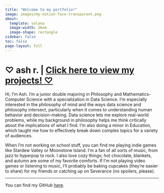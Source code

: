 ```yaml
---
title: "Welcome to my portfolio!"
image: images/my-notion-face-transparent.png
about:
  template: solana
  image-width: 26em
  image-shape: rectangle
sidebar: false
toc: false
page-layout: full
---
```


# ♡ ash r. \| [Click here to view my projects! ♡](about.qmd)

Hi, I’m Ash. I’m a junior double majoring in Philosophy and Mathematics-Computer Science with a specialization in Data Science. I’m especially interested in the philosophy of mind and the ways data science and philosophy intersect, particularly when it comes to understanding human behavior and decision-making. Data science lets me explore real-world problems, while my background in philosophy helps me think critically about the implications of what I find. I'm also doing a minor in Education, which taught me how to effectively break down complex topics for a variety of audiences.

When I’m not working on school stuff, you can find me playing indie games like Stardew Valley or Moonstone Island. I’m a fan of all sorts of music, from jazz to hyperpop to rock. I also love cozy things; hot chocolate, blankets, and autumn are some of my favorite comforts. If I’m not playing video games or listening to music, I’ll probably be baking cupcakes (they’re easier to share) for my friends or catching up on Severance (no spoilers, please).

------------------------------------------------------------------------

You can find my GitHub [here](https://github.com/ashleymikali).
